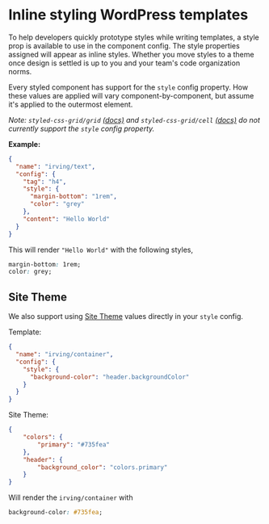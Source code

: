 <Meta title="Templating|Inline Styling" />

# Inline styling WordPress templates
To help developers quickly prototype styles while writing templates, a style prop is available to use in the component config. The style properties assigned will appear as inline styles. Whether you move styles to a theme once design is settled is up to you and your team's code organization norms.

Every styled component has support for the `style` config property. How these values are applied will vary component-by-component, but assume it's applied to the outermost element.

_Note:  `styled-css-grid/grid` [(docs)](?path=/docs/wordpress-components-styled-css-grid-grid--page) and `styled-css-grid/cell` [(docs)](?path=/docs/wordpress-components-styled-css-grid-cell--page) do not currently support the `style` config property._

__Example:__
```json
{
  "name": "irving/text",
  "config": {
    "tag": "h4",
    "style": {
      "margin-bottom": "1rem",
      "color": "grey"
    },
    "content": "Hello World"
  }
}
```

This will render `"Hello World"` with the following styles,
```css
margin-bottom: 1rem;
color: grey;
```

## Site Theme
We also support using [Site Theme](?path=/docs/site-theme-site-theme-provider--page#templating) values directly in your `style` config.

Template:
```json
{
  "name": "irving/container",
  "config": {
    "style": {
      "background-color": "header.backgroundColor"
    }
  }
}
```

Site Theme:
```json
{
	"colors": {
		"primary": "#735fea"
	},
	"header": {
		"background_color": "colors.primary"
	}
}
```

Will render the `irving/container` with

```css
background-color: #735fea;
```
